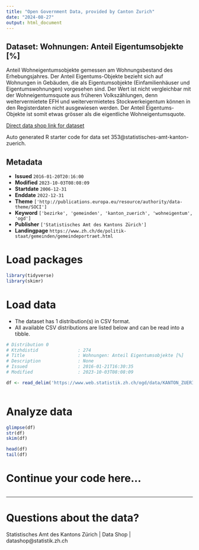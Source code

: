 ```yaml
---
title: "Open Government Data, provided by Canton Zurich"
date: "2024-08-27"
output: html_document
---
```


## Dataset: Wohnungen: Anteil Eigentumsobjekte [%]

Anteil Wohneigentumsobjekte gemessen am Wohnungsbestand des Erhebungsjahres. Der Anteil Eigentums-Objekte bezieht sich auf Wohnungen in Gebäuden, die als Eigentumsobjekte (Einfamilienhäuser und Eigentumswohnungen) vorgesehen sind. Der Wert ist nicht vergleichbar mit der Wohneigentumsquote aus früheren Volkszählungen, denn weitervermietete EFH und weitervermietetes Stockwerkeigentum können in den Registerdaten nicht ausgewiesen werden. Der Anteil Eigentums-Objekte ist somit etwas grösser als die eigentliche Wohneigentumsquote.

[Direct data shop link for dataset](https://www.zh.ch/de/politik-staat/statistik-daten/datenkatalog.html#/datasets/353@statistisches-amt-kanton-zuerich)

Auto generated R starter code for data set 353@statistisches-amt-kanton-zuerich.

## Metadata

- **Issued** `2016-01-20T20:16:00`
- **Modified** `2023-10-03T08:08:09`
- **Startdate** `2006-12-31`
- **Enddate** `2022-12-31`
- **Theme** `['http://publications.europa.eu/resource/authority/data-theme/SOCI']`
- **Keyword** `['bezirke', 'gemeinden', 'kanton_zuerich', 'wohneigentum', 'ogd']`
- **Publisher** `['Statistisches Amt des Kantons Zürich']`
- **Landingpage** `https://www.zh.ch/de/politik-staat/gemeinden/gemeindeportraet.html`


# Load packages

```r

library(tidyverse)
library(skimr)

```

# Load data

-   The dataset has 1 distribution(s) in CSV format.
-   All available CSV distributions are listed below and can be read into a tibble.

```r

# Distribution 0
# Ktzhdistid               : 274
# Title                    : Wohnungen: Anteil Eigentumsobjekte [%]
# Description              : None
# Issued                   : 2016-01-21T16:30:35
# Modified                 : 2023-10-03T08:08:09

df <- read_delim('https://www.web.statistik.zh.ch/ogd/data/KANTON_ZUERICH_461.csv')



```

# Analyze data

```r

glimpse(df)
str(df)
skim(df)

head(df)
tail(df)

```

# Continue your code here...

```r

```

------------------------------------------------------------------------

# Questions about the data?

Statistisches Amt des Kantons Zürich | Data Shop | datashop@statistik.zh.ch
